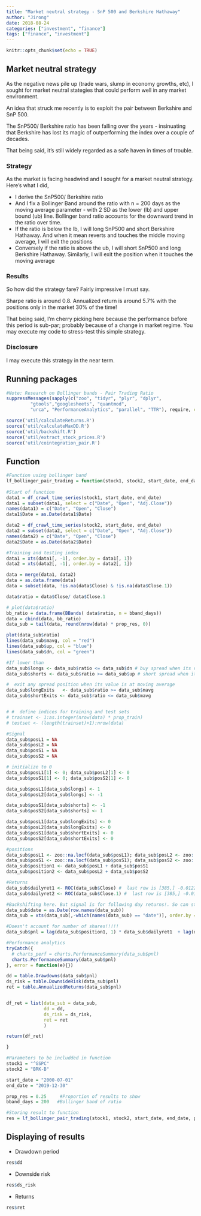 ```yaml
---
title: "Market neutral strategy - SnP 500 and Berkshire Hathaway"
author: "Jirong"
date: 2018-08-24
categories: ["investment", "finance"]
tags: ["finance", "investment"]
---
```


```r
knitr::opts_chunk$set(echo = TRUE)
```

## Market neutral strategy

As the negative news pile up (trade wars, slump in economy growths, etc), I sought for market neutral stategies that could perform well in any market environment.

An idea that struck me recently is to exploit the pair between Berkshire and SnP 500.

The SnP500/ Berkshire ratio has been falling over the years - insinuating that Berkshire has lost its magic of outperforming the index over a couple of decades.

That being said, it's still widely regarded as a safe haven in times of trouble.

### Strategy

As the market is facing headwind and I sought for a market neutral strategy. Here's what I did,

- I derive the SnP500/ Berkshire ratio
- And I fix a Bollinger Band around the ratio with n = 200 days as the moving average parameter - with 2 SD as the lower (lb) and upper bound (ub) line. Bollinger band ratio accounts for the downward trend in the ratio over time.
- If the ratio is below the lb, I will long SnP500 and short Berkshire Hathaway. And when it mean reverts and touches the middle moving average, I will exit the positions
- Conversely if the ratio is above the ub, I will short SnP500 and long Berkshire Hathaway. Similarly, I will exit the position when it touches the moving average 

### Results

So how did the strategy fare? Fairly impressive I must say.

Sharpe ratio is around 0.8. Annualized return is around 5.7% with the positions only in the market 30% of the time!

That being said, I'm cherry picking here because the performance before this period is sub-par; probably because of a change in market regime. You may execute my code to stress-test this simple strategy.

### Disclosure 
I may execute this strategy in the near term.

## Running packages

```r
#Note: Research on Bollinger bands - Pair Trading Ratio
suppressMessages(sapply(c("zoo", "tidyr", "plyr", "dplyr",
         "gtools","googlesheets", "quantmod", 
         "urca", "PerformanceAnalytics", "parallel", "TTR"), require, character.only = T))

source('util/calculateReturns.R')
source('util/calculateMaxDD.R')
source('util/backshift.R')
source('util/extract_stock_prices.R')
source('util/cointegration_pair.R')

```

## Function
```r
#Function using bollinger band
lf_bollinger_pair_trading = function(stock1, stock2, start_date, end_date, prop_res, bband_days){
  
#Start of function
data1 = df_crawl_time_series(stock1, start_date, end_date)
data1 = subset(data1, select = c("Date", "Open", "Adj.Close"))
names(data1) = c("Date", "Open", "Close")
data1$Date = as.Date(data1$Date)

data2 = df_crawl_time_series(stock2, start_date, end_date)
data2 = subset(data2, select = c("Date", "Open", "Adj.Close"))
names(data2) = c("Date", "Open", "Close")
data2$Date = as.Date(data2$Date)

#Training and testing index
data1 = xts(data1[, -1], order.by = data1[, 1])
data2 = xts(data2[, -1], order.by = data2[, 1])

data = merge(data1, data2)
data = as.data.frame(data)
data = subset(data, !is.na(data$Close) & !is.na(data$Close.1))

data$ratio = data$Close/ data$Close.1

# plot(data$ratio)
bb_ratio = data.frame(BBands( data$ratio, n = bband_days))
data = cbind(data, bb_ratio)
data_sub = tail(data, round(nrow(data) * prop_res, 0))

plot(data_sub$ratio)
lines(data_sub$mavg, col = "red")
lines(data_sub$up, col = "blue")
lines(data_sub$dn, col = "green")

#If lower than 
data_sub$longs <- data_sub$ratio <= data_sub$dn # buy spread when its value drops below 2 standard deviations.
data_sub$shorts <- data_sub$ratio >= data_sub$up # short spread when its value rises above 2 standard deviations.

#  exit any spread position when its value is at moving average
data_sub$longExits   <- data_sub$ratio >= data_sub$mavg
data_sub$shortExits <- data_sub$ratio <= data_sub$mavg


# #  define indices for training and test sets
# trainset <- 1:as.integer(nrow(data) * prop_train)
# testset <- (length(trainset)+1):nrow(data)

#Signal
data_sub$posL1 = NA
data_sub$posL2 = NA
data_sub$posS1 = NA
data_sub$posS2 = NA

# initialize to 0
data_sub$posL1[1] <- 0; data_sub$posL2[1] <- 0
data_sub$posS1[1] <- 0; data_sub$posS2[1] <- 0

data_sub$posL1[data_sub$longs] <- 1
data_sub$posL2[data_sub$longs] <- -1

data_sub$posS1[data_sub$shorts] <- -1
data_sub$posS2[data_sub$shorts] <- 1

data_sub$posL1[data_sub$longExits] <- 0
data_sub$posL2[data_sub$longExits] <- 0
data_sub$posS1[data_sub$shortExits] <- 0
data_sub$posS2[data_sub$shortExits] <- 0

#positions
data_sub$posL1 <- zoo::na.locf(data_sub$posL1); data_sub$posL2 <- zoo::na.locf(data_sub$posL2)
data_sub$posS1 <- zoo::na.locf(data_sub$posS1); data_sub$posS2 <- zoo::na.locf(data_sub$posS2)
data_sub$position1 <- data_sub$posL1 + data_sub$posS1
data_sub$position2 <- data_sub$posL2 + data_sub$posS2

#Returns
data_sub$dailyret1 <- ROC(data_sub$Close) #  last row is [385,] -0.0122636689 -0.0140365802
data_sub$dailyret2 <- ROC(data_sub$Close.1) #  last row is [385,] -0.0122636689 -0.0140365802

#Backshifting here. But signal is for following day returns!. So can still use latest Z-score
data_sub$date = as.Date(row.names(data_sub))
data_sub = xts(data_sub[,-which(names(data_sub) == "date")], order.by = data_sub[, which(names(data_sub) == "date")])

#Doesn't account for number of shares!!!!!
data_sub$pnl = lag(data_sub$position1, 1) * data_sub$dailyret1  + lag(data_sub$position2, 1) * data_sub$dailyret2

#Performance analytics
tryCatch({
  # charts_perf = charts.PerformanceSummary(data_sub$pnl)
  charts.PerformanceSummary(data_sub$pnl)
}, error = function(e){})

dd = table.Drawdowns(data_sub$pnl)
ds_risk = table.DownsideRisk(data_sub$pnl)
ret = table.AnnualizedReturns(data_sub$pnl)


df_ret = list(data_sub = data_sub,
              dd = dd,
              ds_risk = ds_risk,
              ret = ret
              )

return(df_ret)

}
```

```r
#Parameters to be includded in function
stock1 = "^GSPC"
stock2 = "BRK-B"

start_date = "2000-07-01"
end_date = "2019-12-30"

prop_res = 0.25     #Proportion of results to show
bband_days = 200   #Bollinger band of ratio

#Storing result to function
res = lf_bollinger_pair_trading(stock1, stock2, start_date, end_date, prop_res, bband_days)
```

## Displaying of results

- Drawdown period
```r
res$dd
```

- Downside risk
```r
res$ds_risk
```

- Returns
```r
res$ret
```



